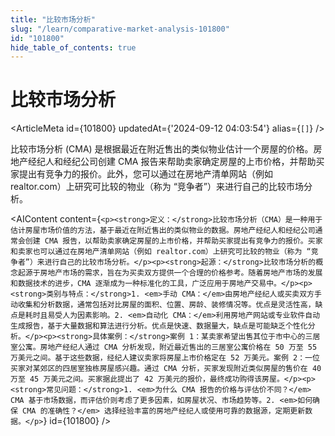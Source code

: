 ```yaml
---
title: "比较市场分析"
slug: "/learn/comparative-market-analysis-101800"
id: "101800"
hide_table_of_contents: true
---
```



# 比较市场分析

<ArticleMeta id={101800} updatedAt={'2024-09-12 04:03:54'} alias={`[]`} />
<div className='border-solid border-b border-t-0 my-4 border-[var(--ifm-color-gray-300)]' />

比较市场分析 (CMA) 是根据最近在附近售出的类似物业估计一个房屋的价格。房地产经纪人和经纪公司创建 CMA 报告来帮助卖家确定房屋的上市价格，并帮助买家提出有竞争力的报价。此外，您可以通过在房地产清单网站（例如 realtor.com）上研究可比较的物业（称为 “竞争者”）来进行自己的比较市场分析。

<AIContent content={`<p><strong>定义：</strong>比较市场分析（CMA）是一种用于估计房屋市场价值的方法，基于最近在附近售出的类似物业的数据。房地产经纪人和经纪公司通常会创建 CMA 报告，以帮助卖家确定房屋的上市价格，并帮助买家提出有竞争力的报价。买家和卖家也可以通过在房地产清单网站（例如 realtor.com）上研究可比较的物业（称为 “竞争者”）来进行自己的比较市场分析。</p><p><strong>起源：</strong>比较市场分析的概念起源于房地产市场的需求，旨在为买卖双方提供一个合理的价格参考。随着房地产市场的发展和数据技术的进步，CMA 逐渐成为一种标准化的工具，广泛应用于房地产交易中。</p><p><strong>类别与特点：</strong>1. <em>手动 CMA：</em>由房地产经纪人或买卖双方手动收集和分析数据，通常包括对比房屋的面积、位置、房龄、装修情况等。优点是灵活性高，缺点是耗时且易受人为因素影响。2. <em>自动化 CMA：</em>利用房地产网站或专业软件自动生成报告，基于大量数据和算法进行分析。优点是快速、数据量大，缺点是可能缺乏个性化分析。</p><p><strong>具体案例：</strong>案例 1：某卖家希望出售其位于市中心的三居室公寓。房地产经纪人通过 CMA 分析发现，附近最近售出的三居室公寓价格在 50 万至 55 万美元之间。基于这些数据，经纪人建议卖家将房屋上市价格定在 52 万美元。案例 2：一位买家对某郊区的四居室独栋房屋感兴趣。通过 CMA 分析，买家发现附近类似房屋的售价在 40 万至 45 万美元之间。买家据此提出了 42 万美元的报价，最终成功购得该房屋。</p><p><strong>常见问题：</strong>1. <em>为什么 CMA 报告的价格与评估价不同？</em> CMA 基于市场数据，而评估价则考虑了更多因素，如房屋状况、市场趋势等。2. <em>如何确保 CMA 的准确性？</em> 选择经验丰富的房地产经纪人或使用可靠的数据源，定期更新数据。</p>`} id={101800} />
